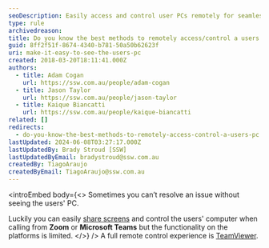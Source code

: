 ```yaml
---
seoDescription: Easily access and control user PCs remotely for seamless issue resolution.
type: rule
archivedreason:
title: Do you know the best methods to remotely access/control a users PC?
guid: 8ff2f51f-8674-4340-b781-50a50b62623f
uri: make-it-easy-to-see-the-users-pc
created: 2018-03-20T18:11:41.000Z
authors:
  - title: Adam Cogan
    url: https://ssw.com.au/people/adam-cogan
  - title: Jason Taylor
    url: https://ssw.com.au/people/jason-taylor
  - title: Kaique Biancatti
    url: https://ssw.com.au/people/kaique-biancatti
related: []
redirects:
  - do-you-know-the-best-methods-to-remotely-access-control-a-users-pc
lastUpdated: 2024-06-08T03:27:17.000Z
lastUpdatedBy: Brady Stroud [SSW]
lastUpdatedByEmail: bradystroud@ssw.com.au
createdBy: TiagoAraujo
createdByEmail: TiagoAraujo@ssw.com.au
---
```


<introEmbed
  body={<>
Sometimes you can’t resolve an issue without seeing the users' PC.

Luckily you can easily [share screens](/do-you-share-screens-when-working-remotely) and control the users' computer when calling from **Zoom** or **Microsoft Teams** but the functionality on the platforms is limited.
  </>}
/>
A full remote control experience is [TeamViewer](https://www.teamviewer.com/en-us/).
